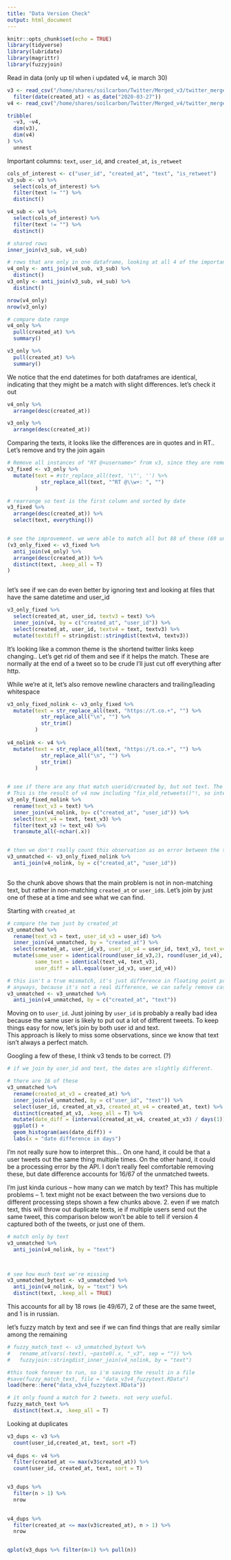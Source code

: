 ```yaml
---
title: "Data Version Check"
output: html_document
---
```


```r
knitr::opts_chunk$set(echo = TRUE)
library(tidyverse)
library(lubridate)
library(magrittr)
library(fuzzyjoin)
```

Read in data (only up til when i updated v4, ie march 30)
```r
v3 <- read_csv("/home/shares/soilcarbon/Twitter/Merged_v3/twitter_merged_noRT_v3.csv") %>%
  filter(date(created_at) < as_date("2020-03-27"))
v4 <- read_csv("/home/shares/soilcarbon/Twitter/Merged_v4/twitter_merged_noRT_v4.csv")
```


```r
tribble(
  ~v3, ~v4,
  dim(v3),
  dim(v4)
) %>%
  unnest
```

Important columns: `text`, `user_id`, and `created_at`, `is_retweet`
```r
cols_of_interest <- c("user_id", "created_at", "text", "is_retweet")
v3_sub <- v3 %>%
  select(cols_of_interest) %>%
  filter(text != "") %>%
  distinct()

v4_sub <- v4 %>%
  select(cols_of_interest) %>%
  filter(text != "") %>%
  distinct()

# shared rows
inner_join(v3_sub, v4_sub)
```

```r
# rows that are only in one dataframe, looking at all 4 of the important columns
v4_only <- anti_join(v4_sub, v3_sub) %>%
  distinct()
v3_only <- anti_join(v3_sub, v4_sub) %>%
  distinct()

nrow(v4_only)
nrow(v3_only)

```

```r
# compare date range
v4_only %>%
  pull(created_at) %>%
  summary()

v3_only %>% 
  pull(created_at) %>%
  summary()


```
 
 We notice that the end datetimes for both dataframes are identical, indicating that they might be a match with slight differences. let's check it out
```r
v4_only %>%
  arrange(desc(created_at))

v3_only %>%
  arrange(desc(created_at))

```
 
Comparing the texts, it looks like the differences are in quotes and in RT.. Let's remove and try the join again
```r

# Remove all instances of "RT @<username>" from v3, since they are removed in v4
v3_fixed <- v3_only %>%
  mutate(text = #str_replace_all(text, '\"', '') %>%
           str_replace_all(text, "^RT @\\w+: ", "")
         )

# rearrange so text is the first column and sorted by date
v3_fixed %>%
  arrange(desc(created_at)) %>%
  select(text, everything())


# see the improvement. we were able to match all but 88 of these (69 unique)! below contains the leftovers
(v3_only_fixed <- v3_fixed %>%
  anti_join(v4_only) %>%
  arrange(desc(created_at)) %>%
  distinct(text, .keep_all = T)
)



```

let's see if we can do even better by ignoring text and looking at files that have the same datetime and user_id
```r
v3_only_fixed %>%
  select(created_at, user_id, textv3 = text) %>%
  inner_join(v4, by = c("created_at", "user_id")) %>%
  select(created_at, user_id, textv4 = text, textv3) %>%
  mutate(textdiff = stringdist::stringdist(textv4, textv3))


```

It's looking like a common theme is the shortend twitter links keep changing.. Let's get rid of them and see if it helps the match. These are normally at the end of a tweet so to be crude I'll just cut off everything after http.

While we're at it, let's also remove newline characters and trailing/leading whitespace
```r
v3_only_fixed_nolink <- v3_only_fixed %>%
  mutate(text = str_replace_all(text, "https://t.co.+", "") %>%
           str_replace_all("\n", "") %>%
           str_trim()
         )
  
v4_nolink <- v4 %>%
  mutate(text = str_replace_all(text, "https://t.co.+", "") %>%
           str_replace_all("\n", "") %>%
           str_trim()
         )


# see if there are any that match userid/created by, but not text. The only difference is a SLIGHTLY earlier "..." in v4.
# This is the result of v4 now including "fix_old_retweets()"!, so intended behavior.
v3_only_fixed_nolink %>%
  rename(text_v3 = text) %>%
  inner_join(v4_nolink, by= c("created_at", "user_id")) %>%
  select(text_v4 = text, text_v3) %>%
  filter(text_v3 != text_v4) %>%
  transmute_all(~nchar(.x))


# then we don't really count this observation as an error between the two versions. let's remove it from our datasets
v3_unmatched <- v3_only_fixed_nolink %>%
  anti_join(v4_nolink, by = c("created_at", "user_id"))
  
```


So the chunk above shows that the main problem is not in non-matching text, but rather in non-matching `created_at` or `user_id`s. Let's join by just one of these at a time and see what we can find.

Starting with `created_at`
```r

# compare the two just by created_at
v3_unmatched %>%
  rename(text_v3 = text, user_id_v3 = user_id) %>%
  inner_join(v4_unmatched, by = "created_at") %>%
  select(created_at, user_id_v3, user_id_v4 = user_id, text_v3, text_v4 = text) %>%
  mutate(same_user = identical(round(user_id_v3,2), round(user_id_v4), 2),
         same_text = identical(text_v4, text_v3),
         user_diff = all.equal(user_id_v3, user_id_v4)) 

# this isn't a true mismatch, it's just difference in floating point precision, indicated by the "all.equal" passing. Not sure what caused the diff though..
# anyways, because it's not a real difference, we can safely remove cases where created_at and text match, but not user id
v3_unmatched <- v3_unmatched %>%
  anti_join(v4_unmatched, by = c("created_at", "text"))

```

Moving on to `user_id`. Just joining by `user_id` is probably a really bad idea because the same user is likely to put out a lot of different tweets. To keep things easy for now, let's join by both user id and text.  
This approach is likely to miss some observations, since we know that text isn't always a perfect match.

Googling a few of these, I think v3 tends to be correct. (?)
```r
# if we join by user_id and text, the dates are slightly different. 

# there are 16 of these
v3_unmatched %>%
  rename(created_at_v3 = created_at) %>%
  inner_join(v4_unmatched, by = c("user_id", "text")) %>%
  select(user_id, created_at_v3, created_at_v4 = created_at, text) %>%
  distinct(created_at_v3, .keep_all = T) %>%
  mutate(date_diff = (interval(created_at_v4, created_at_v3) / days(1)) %>% round(2)) %>% View
  ggplot() +
  geom_histogram(aes(date_diff)) +
  labs(x = "date difference in days")
```
I'm not really sure how to interpret this... On one hand, it could be that a user tweets out the same thing multiple times. On the other hand, it could be a processing error by the API. I don't really feel comfortable removing these, but date difference accounts for 16/67 of the unmatched tweets.


I'm just kinda curious -- how many can we match by text? This has multiple problems -- 1. text might not be exact between the two versions due to different processing steps shown a few chunks above. 2. even if we match text, this will throw out duplicate texts, ie if multiple users send out the same tweet, this comparison below won't be able to tell if version 4 captured both of the tweets, or just one of them.
```r
# match only by text
v3_unmatched %>%
  anti_join(v4_nolink, by = "text")



# see how much text we're missing
v3_unmatched_bytext <- v3_unmatched %>%
  anti_join(v4_nolink, by = "text") %>%
  distinct(text, .keep_all = TRUE)
```

This accounts for all by 18 rows (ie 49/67), 2 of these are the same tweet, and 1 is in russian.

let's fuzzy match by text and see if we can find things that are really similar among the remaining
```r
# fuzzy_match_text <- v3_unmatched_bytext %>%
#   rename_at(vars(-text), ~paste0(.x, "_v3", sep = "")) %>%
#   fuzzyjoin::stringdist_inner_join(v4_nolink, by = "text")

#this took forever to run, so i'm saving the result in a file
#save(fuzzy_match_text, file = "data_v3v4_fuzzytext.RData")
load(here::here("data_v3v4_fuzzytext.RData"))

# it only found a match for 2 tweets. not very useful.
fuzzy_match_text %>%
  distinct(text.x, .keep_all = T)


```

Looking at duplicates
```r
v3_dups <- v3 %>%
  count(user_id,created_at, text, sort =T)
  
v4_dups <- v4 %>%
  filter(created_at <= max(v3$created_at)) %>%
  count(user_id, created_at, text, sort = T)


v3_dups %>% 
  filter(n > 1) %>% 
  nrow
  

v4_dups %>% 
  filter(created_at <= max(v3$created_at), n > 1) %>% 
  nrow


qplot(v3_dups %>% filter(n>1) %>% pull(n))


```


